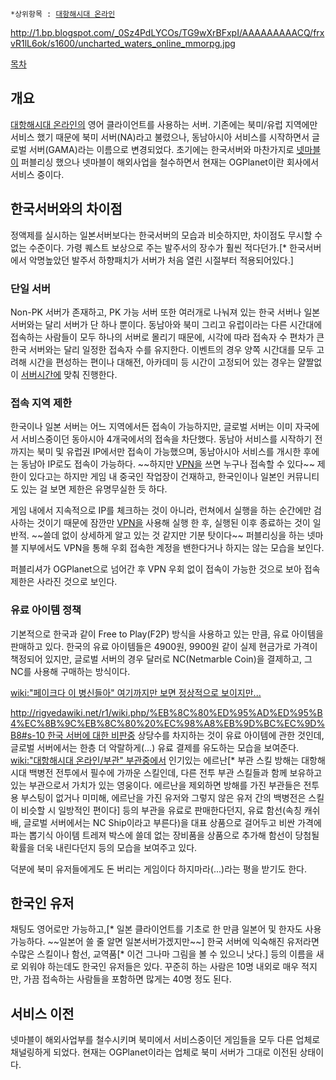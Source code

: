  *상위항목 : [[대항해시대 온라인]]

http://1.bp.blogspot.com/_0Sz4PdLYCOs/TG9wXrBFxpI/AAAAAAAAACQ/frxvR1lL6ok/s1600/uncharted_waters_online_mmorpg.jpg


[[목차]]

== 개요 ==
[[대항해시대 온라인]]의 영어 클라이언트를 사용하는 서버. 기존에는 북미/유럽 지역에만 서비스 했기 때문에 북미 서버(NA)라고 불렸으나, 동남아시아 서비스를 시작하면서 글로벌 서버(GAMA)라는 이름으로 변경되었다. 초기에는 한국서버와 마찬가지로 [[넷마블]]이 퍼블리싱 했으나 넷마블이 해외사업을 철수하면서 현재는 OGPlanet이란 회사에서 서비스 중이다.  

== 한국서버와의 차이점 ==
정액제를 실시하는 일본서버보다는 한국서버의 모습과 비슷하지만, 차이점도 무시할 수 없는 수준이다. 가령 퀘스트 보상으로 주는 발주서의 장수가 훨씬 적다던가.[* 한국서버에서 악명높았던 발주서 하향패치가 서버가 처음 열린 시절부터 적용되어있다.]

=== 단일 서버 ===
Non-PK 서버가 존재하고, PK 가능 서버 또한 여러개로 나눠져 있는 한국 서버나 일본 서버와는 달리 서버가 단 하나 뿐이다. 동남아와 북미 그리고 유럽이라는 다른 시간대에 접속하는 사람들이 모두 하나의 서버로 몰리기 때문에, 시각에 따라 접속자 수 편차가 큰 한국 서버와는 달리 일정한 접속자 수를 유지한다. 이벤트의 경우 양쪽 시간대를 모두 고려해 시간을 편성하는 편이나 대해전, 아카데미 등 시간이 고정되어 있는 경우는 얄짤없이 [[협정 세계시#s-2.32|서버시간]]에 맞춰 진행한다.

=== 접속 지역 제한 ===
한국이나 일본 서버는 어느 지역에서든 접속이 가능하지만, 글로벌 서버는 이미 자국에서 서비스중이던 동아시아 4개국에서의 접속을 차단했다. 동남아 서비스를 시작하기 전까지는 북미 및 유럽권 IP에서만 접속이 가능했으며, 동남아시아 서비스를 개시한 후에는 동남아 IP로도 접속이 가능하다. ~~하지만 [[VPN]]을 쓰면 누구나 접속할 수 있다~~ 제한이 있다고는 하지만 게임 내 중국인 작업장이 건재하고, 한국인이나 일본인 커뮤니티도 있는 걸 보면 제한은 유명무실한 듯 하다.

게임 내에서 지속적으로 IP를 체크하는 것이 아니라, 런쳐에서 실행을 하는 순간에만 검사하는 것이기 때문에 잠깐만 [[VPN]]을 사용해 실행 한 후, 실행된 이후 종료하는 것이 일반적. ~~쓸데 없이 상세하게 알고 있는 것 같지만 기분 탓이다~~ 퍼블리싱을 하는 넷마블 지부에서도 VPN을 통해 우회 접속한 계정을 밴한다거나 하지는 않는 모습을 보인다.

퍼블리셔가 OGPlanet으로 넘어간 후 VPN 우회 없이 접속이 가능한 것으로 보아 접속 제한은 사라진 것으로 보인다.


=== 유료 아이템 정책 ===
기본적으로 한국과 같이 Free to Play(F2P) 방식을 사용하고 있는 만큼, 유료 아이템을 판매하고 있다. 한국의 유료 아이템들은 4900원, 9900원 같이 실제 현금가로 가격이 책정되어 있지만, 글로벌 서버의 경우 달러로 NC(Netmarble Coin)을 결제하고, 그 NC를 사용해 구매하는 방식이다. 

[[wiki:"페이크다 이 병신들아" 여기까지만 보면 정상적으로 보이지만...]]

[[http://rigvedawiki.net/r1/wiki.php/%EB%8C%80%ED%95%AD%ED%95%B4%EC%8B%9C%EB%8C%80%20%EC%98%A8%EB%9D%BC%EC%9D%B8#s-10 한국 서버에 대한 비판]]중 상당수를 차지하는 것이 유료 아이템에 관한 것인데, 글로벌 서버에서는 한층 더 악랄하게(...) 유료 결제를 유도하는 모습을 보여준다. [[wiki:"대항해시대 온라인/부관" 부관]]중에서 인기있는 에르난[* 부관 스킬 방해는 대항해시대 백병전 전투에서 필수에 가까운 스킬인데, 다른 전투 부관 스킬들과 함께 보유하고 있는 부관으로서 가치가 있는 영웅이다. 에르난을 제외하면 방해를 가진 부관들은 전투용 부스팅이 없거나 미미해, 에르난을 가진 유저와 그렇지 않은 유저 간의 백병전은 스킬이 비슷할 시 일방적인 편이다] 등의 부관을 유료로 판매한다던지, 유료 함선(속칭 캐쉬배, 글로벌 서버에서는 NC Ship이라고 부른다)을 대표 상품으로 걸어두고 비싼 가격에 파는 뽑기식 아이템 트레져 박스에 쓸데 없는 장비품을 상품으로 추가해 함선이 당첨될 확률을 더욱 내린다던지 등의 모습을 보여주고 있다.

덕분에 북미 유저들에게도 돈 버리는 게임이다 하지마라(...)라는 평을 받기도 한다.

== 한국인 유저 ==
채팅도 영어로만 가능하고,[* 일본 클라이언트를 기초로 한 만큼 일본어 및 한자도 사용가능하다. ~~일본어 쓸 줄 알면 일본서버가겠지만~~] 한국 서버에 익숙해진 유저라면 수많은 스킬이나 함선, 교역품[* 이건 그나마 그림을 볼 수 있으니 낫다.] 등의 이름을 새로 외워야 하는데도 한국인 유저들은 있다. 꾸준히 하는 사람은 10명 내외로 매우 적지만, 가끔 접속하는 사람들을 포함하면 많게는 40명 정도 된다. 

== 서비스 이전 ==
넷마블이 해외사업부를 철수시키며 북미에서 서비스중이던 게임들을 모두 다른 업체로 채널링하게 되었다. 현재는 OGPlanet이라는 업체로 북미 서버가 그대로 이전된 상태이다.
